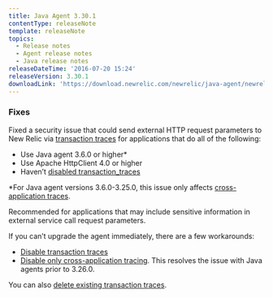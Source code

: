 ```yaml
---
title: Java Agent 3.30.1
contentType: releaseNote
template: releaseNote
topics:
  - Release notes
  - Agent release notes
  - Java release notes
releaseDateTime: '2016-07-20 15:24'
releaseVersion: 3.30.1
downloadLink: 'https://download.newrelic.com/newrelic/java-agent/newrelic-agent/3.30.1/'
---
```


### Fixes

Fixed a security issue that could send external HTTP request parameters to New Relic via [transaction traces](https://docs.newrelic.com/docs/apm/traces/transaction-traces) for applications that do all of the following:

* Use Java agent 3.6.0 or higher\*
* Use Apache HttpClient 4.0 or higher
* Haven’t [disabled transaction_traces](https://docs.newrelic.com/docs/agents/java-agent/configuration/java-agent-configuration-config-file#Transaction_Tracer)

\*For Java agent versions 3.6.0-3.25.0, this issue only affects [cross-application traces](https://docs.newrelic.com/docs/apm/transactions/cross-application-traces/cross-application-tracing).

Recommended for applications that may include sensitive information in external service call request parameters.

If you can’t upgrade the agent immediately, there are a few workarounds:

* [Disable transaction traces](https://docs.newrelic.com/docs/apm/transactions/transaction-traces/configuring-transaction-traces)
* [Disable only cross-application tracing](https://docs.newrelic.com/docs/agents/java-agent/configuration/java-agent-configuration-config-file#Cross_Application_Tracer). This resolves the issue with Java agents prior to 3.26.0.

You can also [delete existing transaction traces](https://docs.newrelic.com/docs/apm/transactions/transaction-traces/deleting-transaction-traces).
